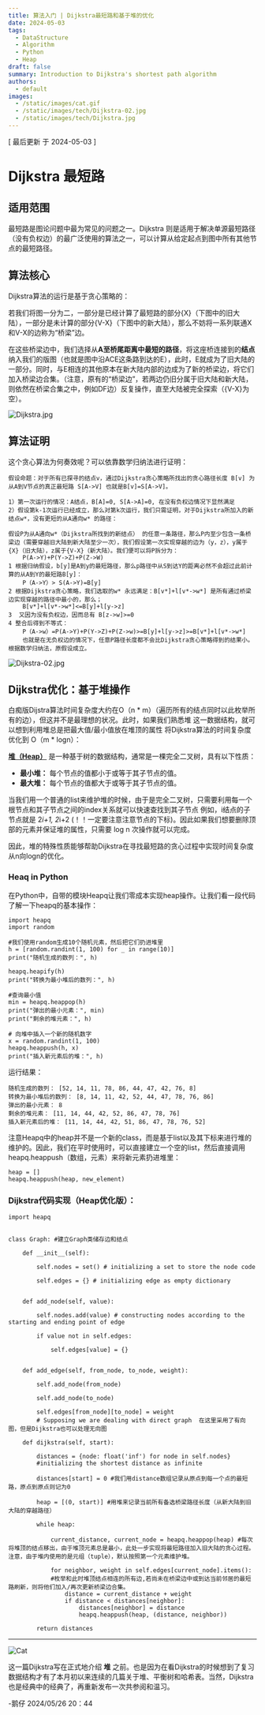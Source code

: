 ```yaml
---
title: 算法入门 | Dijkstra最短路和基于堆的优化
date: 2024-05-03
tags:
  - DataStructure
  - Algorithm
  - Python
  - Heap
draft: false
summary: Introduction to Dijkstra's shortest path algorithm
authors:
  - default
images:
  - /static/images/cat.gif
  - /static/images/tech/Dijkstra-02.jpg
  - /static/images/tech/Dijkstra.jpg
---
```


[ 最后更新 于 2024-05-03 ]

# Dijkstra 最短路

## 适用范围

最短路是图论问题中最为常见的问题之一。Dijkstra 则是适用于解决单源最短路径（没有负权边）的最广泛使用的算法之一，可以计算从给定起点到图中所有其他节点的最短路径。

## 算法核心

Dijkstra算法的运行是基于贪心策略的：

若我们将图一分为二，一部分是已经计算了最短路的部分{X}（下图中的旧大陆），一部分是未计算的部分{V-X}（下图中的新大陆），那么不妨将一系列联通X和V-X的边称为“桥梁”边。

在这些桥梁边中，我们选择从**A至桥尾距离中最短的路径**，将这座桥连接到的**结点**纳入我们的版图（也就是图中沿ACE这条路到达的E），此时，E就成为了旧大陆的一部分。同时，与E相连的其他原本在新大陆内部的边成为了新的桥梁边，将它们加入桥梁边合集。（注意，原有的“桥梁边”，若两边仍旧分属于旧大陆和新大陆，则依然在桥梁合集之中，例如DF边）反复操作，直至大陆被完全探索（{V-X}为空）。

![Dijkstra.jpg](/static/images/tech/Dijkstra.jpg)


## 算法证明

这个贪心算法为何奏效呢？可以依靠数学归纳法进行证明：

````
假设命题：对于所有已探寻的结点v，通过Dijkstra贪心策略所找出的贪心路径长度 B[v] 为从A到V节点的真正最短路 S[A->V] 也就是B[v]=S[A->V]。

1）第一次运行的情况：A结点，B[A]=0, S[A->A]=0, 在没有负权边情况下显然满足
2）假设第k-1次运行已经成立，那么对第k次运行，我们只需证明，对于Dijkstra所加入的新结点w*，没有更短的从A通向w* 的路径：

假设P为从A通向w*（Dijkstra所找到的新结点） 的任意一条路径，那么P内至少包含一条桥梁边（需要穿越旧大陆到新大陆至少一次），我们假设第一次实现穿越的边为（y，z），y属于{X}（旧大陆），z属于{V-X}（新大陆）。我们便可以将P拆分为：
	P(A->Y)+P(Y->Z)+P(Z->W)
1 根据归纳假设，b[y]是A到y的最短路径，那么p路径中从S到达Y的距离必然不会超过此前计算的从A到Y的最短路B[y]：
	P（A->Y）> S(A->Y)=B[y]
2 根据Dijkstra贪心策略，我们选取的w* 永远满足：B[v*]+l[v*->w*] 是所有通过桥梁边实现穿越的路径中最小的，那么；
	B[v*]+l[v*->w*]<=B[y]+l[y->z]
3  又因为没有负权边，因而总有 B[z->w]>=0
4 整合后得到不等式：
	P（A->w）=P(A->Y)+P(Y->Z)+P(Z->w)>=B[y]+l[y->z]>=B[v*]+l[v*->w*]
	也就是在无负权边的情况下，任意P路径长度都不会比Dijkstra贪心策略得到的结果小。
根据数学归纳法，原假设成立。
````

![Dijkstra-02.jpg](/static/images/tech/Dijkstra-02.jpg)

## Dijkstra优化：基于堆操作

白痴版Dijstra算法时间复杂度大约在O（n * m）（遍历所有的结点同时以此枚举所有的边），但这并不是最理想的状况。此时，如果我们熟悉堆 这一数据结构，就可以想到利用堆总是把最大值/最小值放在堆顶的属性 将Dijkstra算法的时间复杂度优化到 O（m * logn）：


[**堆（Heap）**](https://upfactory.vercel.app/blog/W201-Heap-Application) 是一种基于树的数据结构，通常是一棵完全二叉树，具有以下性质：

- **最小堆：** 每个节点的值都小于或等于其子节点的值。
- **最大堆：** 每个节点的值都大于或等于其子节点的值。

当我们用一个普通的list来维护堆的时候，由于是完全二叉树，只需要利用每一个根节点和其子节点之间的index关系就可以快速查找到其子节点 例如，i结点的子节点就是 2*i+1, 2*i+2 (！！一定要注意注意节点的下标)。因此如果我们想要删除顶部的元素并保证堆的属性，只需要 log n 次操作就可以完成。

因此，堆的特殊性质能够帮助Dijkstra在寻找最短路的贪心过程中实现时间复杂度从n向logn的优化。

### Heaq in Python

在Python中，自带的模块Heapq让我们零成本实现heap操作。让我们看一段代码了解一下heapq的基本操作：
```
import heapq 
import random

#我们使用random生成10个随机元素，然后把它们扔进堆里
h = [random.randint(1, 100) for _ in range(10)] 
print("随机生成的数列：", h) 

heapq.heapify(h) 
print("转换为最小堆后的数列：", h) 

#查询最小值
min = heapq.heappop(h) 
print("弹出的最小元素：", min) 
print("剩余的堆元素：", h) 

# 向堆中插入一个新的随机数字 
x = random.randint(1, 100) 
heapq.heappush(h, x) 
print("插入新元素后的堆：", h) 

```
运行结果：

```
随机生成的数列： [52, 14, 11, 78, 86, 44, 47, 42, 76, 8]
转换为最小堆后的数列： [8, 14, 11, 42, 52, 44, 47, 78, 76, 86]
弹出的最小元素： 8
剩余的堆元素： [11, 14, 44, 42, 52, 86, 47, 78, 76]
插入新元素后的堆： [11, 14, 44, 42, 51, 86, 47, 78, 76, 52]
```

注意Heapq中的heap并不是一个新的class，而是基于list以及其下标来进行堆的维护的。因此，我们在平时使用时，可以直接建立一个空的list，然后直接调用heapq.heappush（数组，元素）来将新元素扔进堆里：
```
heap = []
heapq.heappush(heap, new_element)
```

### Dijkstra代码实现（Heap优化版）：

```
import heapq

  
class Graph: #建立Graph类储存边和结点

    def __init__(self):

        self.nodes = set() # initializing a set to store the node code

        self.edges = {} # initializing edge as empty dictionary
        

    def add_node(self, value):

        self.nodes.add(value) # constructing nodes according to the starting and ending point of edge 

        if value not in self.edges:

            self.edges[value] = {}


    def add_edge(self, from_node, to_node, weight):

        self.add_node(from_node)

        self.add_node(to_node)

        self.edges[from_node][to_node] = weight 
        # Supposing we are dealing with direct graph  在这里采用了有向图，但是Dijkstra也可以处理无向图      

    def dijkstra(self, start):

        distances = {node: float('inf') for node in self.nodes} 
        #initializing the shortest distance as infinite 

        distances[start] = 0 #我们用distance数组记录从原点到每一个点的最短路，原点到原点则记为0

        heap = [(0, start)] #用堆来记录当前所有备选桥梁路径长度（从新大陆到旧大陆的穿越路径）

        while heap:

            current_distance, current_node = heapq.heappop(heap) #每次将堆顶的结点移出，由于堆顶元素总是最小，此处一步实现将最短路径加入旧大陆的贪心过程。注意，由于堆内使用的是元组（tuple），默认按照第一个元素维护堆。

			for neighbor, weight in self.edges[current_node].items(): 
			#枚举和此时堆顶结点相连的所有边,若尚未在桥梁边中或到达当前邻居的最短路刷新，则将他们加入/再次更新桥梁边合集。
                distance = current_distance + weight
                if distance < distances[neighbor]:
                    distances[neighbor] = distance
                    heapq.heappush(heap, (distance, neighbor)) 

        return distances

```


---

![Cat](/static/images/cat.gif)

这一篇Dijkstra写在正式地介绍 **堆** 之前。也是因为在看Dijkstra的时候想到了复习数据结构才有了本月初以来连续的几篇关于堆、平衡树和哈希表。当然，Dijkstra也是经典中的经典了，再重新发布一次共参阅和温习。

-鹅仔
2024/05/26 20：44
